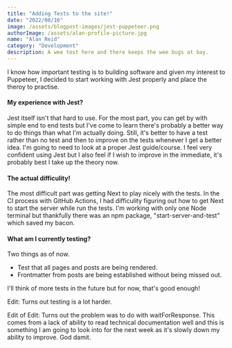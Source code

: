 ```yaml
---
title: "Adding Tests to the site!"
date: "2022/08/16"
image: /assets/blogpost-images/jest-puppeteer.png
authorImage: /assets/alan-profile-picture.jpg
name: "Alan Reid"
category: "Development"
description: A wee test here and there keeps the wee bugs at bay. 
---
```


I know how important testing is to building software and given my interest to Puppeteer, I decided to start working with Jest properly and place the theroy to practise. 

#### My experience with Jest?

Jest itself isn't that hard to use. For the most part, you can get by with simple end to end tests but I've come to learn there's probably a better way to do things than what I'm actually doing. Still, it's better to have a test rather than no test and then to improve on the tests whenever I get a better idea. I'm going to need to look at a proper Jest guide/course. I feel very confident using Jest but I also feel if I wish to improve in the immediate, it's probably best I take up the theory now. 

#### The actual difficulity!

The most difficult part was getting Next to play nicely with the tests. In the CI process with GitHub Actions, I had difficulity figuring out how to get Next to start the server while run the tests. I'm working with only one Node terminal but thankfully there was an npm package, "start-server-and-test" which saved my bacon. 

#### What am I currently testing?

Two things as of now.

* Test that all pages and posts are being rendered.
* Frontmatter from posts are being established without being missed out. 

I'll think of more tests in the future but for now, that's good enough!

Edit: Turns out testing is a lot harder.

Edit of Edit: Turns out the problem was to do with waitForResponse. This comes from a lack of ability to read technical documentation well and this is something I am going to look into for the next week as it's slowly down my ability to improve. God damit.